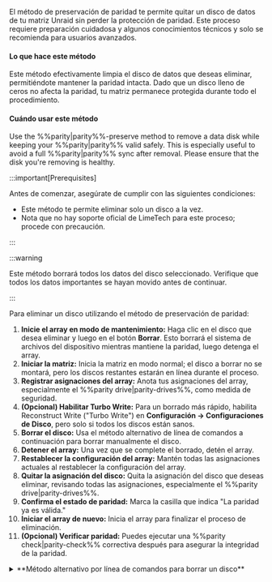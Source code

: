 El método de preservación de paridad te permite quitar un disco de datos de tu matriz Unraid sin perder la protección de paridad. Este proceso requiere preparación cuidadosa y algunos conocimientos técnicos y solo se recomienda para usuarios avanzados.

<h4>Lo que hace este método</h4>

Este método efectivamente limpia el disco de datos que deseas eliminar, permitiéndote mantener la paridad intacta. Dado que un disco lleno de ceros no afecta la paridad, tu matriz permanece protegida durante todo el procedimiento.

<h4>Cuándo usar este método</h4>

Use the %%parity|parity%%-preserve method to remove a data disk while keeping your %%parity|parity%% valid safely. This is especially useful to avoid a full %%parity|parity%% sync after removal. Please ensure that the disk you're removing is healthy.

:::important\[Prerequisites]

Antes de comenzar, asegúrate de cumplir con las siguientes condiciones:

- Este método te permite eliminar solo un disco a la vez.
- Nota que no hay soporte oficial de LimeTech para este proceso; procede con precaución.

:::

:::warning

Este método borrará todos los datos del disco seleccionado. Verifique que todos los datos importantes se hayan movido antes de continuar.

:::

Para eliminar un disco utilizando el método de preservación de paridad:

1. **Inicie el array en modo de mantenimiento:** Haga clic en el disco que desea eliminar y luego en el botón **Borrar**. Esto borrará el sistema de archivos del dispositivo mientras mantiene la paridad, luego detenga el array.
2. **Iniciar la matriz:** Inicia la matriz en modo normal; el disco a borrar no se montará, pero los discos restantes estarán en línea durante el proceso.
3. **Registrar asignaciones del array:** Anota tus asignaciones del array, especialmente el %%parity drive|parity-drives%%, como medida de seguridad.
4. **(Opcional) Habilitar Turbo Write:** Para un borrado más rápido, habilita Reconstruct Write ("Turbo Write") en **Configuración → Configuraciones de Disco**, pero solo si todos los discos están sanos.
5. **Borrar el disco:** Usa el método alternativo de línea de comandos a continuación para borrar manualmente el disco.
6. **Detener el array:** Una vez que se complete el borrado, detén el array.
7. **Restablecer la configuración del array:** Mantén todas las asignaciones actuales al restablecer la configuración del array.
8. **Quitar la asignación del disco:** Quita la asignación del disco que deseas eliminar, revisando todas las asignaciones, especialmente el %%parity drive|parity-drives%%.
9. **Confirma el estado de paridad:** Marca la casilla que indica "La paridad ya es válida."
10. **Iniciar el array de nuevo:** Inicia el array para finalizar el proceso de eliminación.
11. **(Opcional) Verificar paridad:** Puedes ejecutar una %%parity check|parity-check%% correctiva después para asegurar la integridad de la paridad.

<details>
  <summary>**Método alternativo por línea de comandos para borrar un disco**</summary>

  Si te sientes cómodo usando la línea de comandos de Linux, puedes borrar manualmente tu disco usando las siguientes instrucciones. Asegúrate de elegir el comando que corresponde con tu versión de Unraid.

  Como borrar un disco puede tardar muchas horas, se recomienda usar algo como el [Tmux Terminal Manager TTM plugin](https://forums.unraid.net/topic/183427/plugin-tmux-terminal-manager-ttm/) para escribir los comandos y asegurarte de que la sesión se mantenga activa.

  **Para Unraid 6.12 o posterior:**

  1. Primero, desmonta el disco:
     ```bash
     umount /mnt/diskX
     ```
  2. Borra el disco con el siguiente comando:
     ```bash
     dd bs=1M if=/dev/zero of=/dev/mdXp1 status=progress
     ```

  **Para Unraid 6.11 y anteriores:**

  1. Comienza desmontando el disco:
     ```bash
     umount /mnt/diskX
     ```
  2. Luego, usa este comando para borrar el disco:
     ```bash
     dd bs=1M if=/dev/zero of=/dev/mdX status=progress
     ```

  :::note
  Recuerde reemplazar `X` con el número específico del disco de datos que está eliminando.
  :::

  :::caution
  Antes de ejecutar estos comandos, verifique dos veces el número de la unidad para evitar borrar accidentalmente datos en el disco incorrecto.
  :::

  No dudes en comunicarte con los [foros de Unraid](https://forums.unraid.net/). Allí, puedes encontrar recursos útiles y soporte de la comunidad.
</details>

